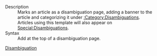 ;Description
:Marks an article as a disambiguation page, adding a banner to the article and categorizing it under [[:Category:Disambiguations]].
:Articles using this template will also appear on [[Special:Disambiguations]].
;Syntax
:Add <code>{{t|disambig}}</code> at the top of a disambiguation page.

<includeonly>[[Category:Article management templates|Disambiguation]]</includeonly><noinclude>[[Category:Template documentation|{{PAGENAME}}]]</noinclude>